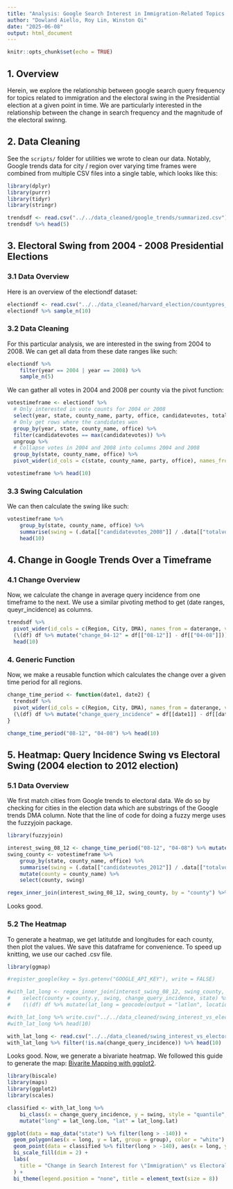 ```yaml
---
title: "Analysis: Google Search Interest in Immigration-Related Topics vs Electoral Swing Per County"
author: "Dowland Aiello, Roy Lin, Winston Qi"
date: "2025-06-08"
output: html_document
---
```


```r
knitr::opts_chunk$set(echo = TRUE)
```

## 1. Overview

Herein, we explore the relationship between google search query frequency for topics related to immigration and the electoral swing in the Presidential election at a given point in time. We are particularly interested in the relationship between the change in search frequency and the magnitude of the electoral swinng.

## 2. Data Cleaning

See the `scripts/` folder for utilities we wrote to clean our data. Notably, Google trends data for city / region over varying time frames were combined from multiple CSV files into a single table, which looks like this:

```r
library(dplyr)
library(purrr)
library(tidyr)
library(stringr)

trendsdf <- read.csv("../../data_cleaned/google_trends/summarized.csv")
trendsdf %>% head(5)
```

## 3. Electoral Swing from 2004 - 2008 Presidential Elections

### 3.1 Data Overview

Here is an overview of the electiondf dataset:

```r
electiondf <- read.csv("../../data_cleaned/harvard_election/countypres_2000-2020.csv")
electiondf %>% sample_n(10)
```

### 3.2 Data Cleaning

For this particular analysis, we are interested in the swing from 2004 to 2008. We can get all data from these date ranges like such:

```r
electiondf %>%
    filter(year == 2004 | year == 2008) %>%
    sample_n(5)
```

We can gather all votes in 2004 and 2008 per county via the pivot function:

```r
votestimeframe <- electiondf %>%
  # Only interested in vote counts for 2004 or 2008
  select(year, state, county_name, party, office, candidatevotes, totalvotes) %>%
  # Only get rows where the candidates won
  group_by(year, state, county_name, office) %>%
  filter(candidatevotes == max(candidatevotes)) %>%
  ungroup %>%
  # Collapse votes in 2004 and 2008 into columns 2004 and 2008
  group_by(state, county_name, office) %>%
  pivot_wider(id_cols = c(state, county_name, party, office), names_from = year, values_from = c(candidatevotes, totalvotes))

votestimeframe %>% head(10)
```

### 3.3 Swing Calculation

We can then calculate the swing like such:

```r
votestimeframe %>%
    group_by(state, county_name, office) %>%
    summarise(swing = (.data[["candidatevotes_2008"]] / .data[["totalvotes_2008"]]) - (.data[["candidatevotes_2004"]] / .data[["totalvotes_2004"]])) %>%
    head(10)
```

## 4. Change in Google Trends Over a Timeframe

### 4.1 Change Overview

Now, we calculate the change in average query incidence from one timeframe to the next. We use a similar pivoting method to get (date ranges, queyr_incidence) as columns.

```r
trendsdf %>%
  pivot_wider(id_cols = c(Region, City, DMA), names_from = daterange, values_from = query_incidence, values_fn = max) %>%
  (\(df) df %>% mutate("change_04-12" = df[["08-12"]] - df[["04-08"]])) %>%
  head(10)
```

### 4. Generic Function

Now, we make a reusable function which calculates the change over a given time period for all regions.

```r
change_time_period <- function(date1, date2) {
  trendsdf %>%
  pivot_wider(id_cols = c(Region, City, DMA), names_from = daterange, values_from = query_incidence, values_fn = max) %>%
  (\(df) df %>% mutate("change_query_incidence" = df[[date1]] - df[[date2]]))
}

change_time_period("08-12", "04-08") %>% head(10)
```

## 5. Heatmap: Query Incidence Swing vs Electoral Swing (2004 election to 2012 election)

### 5.1 Data Overview

We first match cities from Google trends to electoral data. We do so by checking for cities in the election data which are substrings of the Google trends DMA column.
Note that the line of code for doing a fuzzy merge uses the fuzzyjoin package.

```r
library(fuzzyjoin)

interest_swing_08_12 <- change_time_period("08-12", "04-08") %>% mutate(county = toupper(DMA)) %>% select(county, change_query_incidence)
swing_county <- votestimeframe %>%
    group_by(state, county_name, office) %>%
    summarise(swing = (.data[["candidatevotes_2012"]] / .data[["totalvotes_2004"]]) - (.data[["candidatevotes_2004"]] / .data[["totalvotes_2004"]])) %>%
    mutate(county = county_name) %>%
    select(county, swing)

regex_inner_join(interest_swing_08_12, swing_county, by = "county") %>% head(10)
```

Looks good.

### 5.2 The Heatmap

To generate a heatmap, we get latitutde and longitudes for each county, then plot the values. We save this dataframe for convenience. To speed up knitting, we use our cached .csv file.

```r
library(ggmap)

#register_google(key = Sys.getenv("GOOGLE_API_KEY"), write = FALSE)

#with_lat_long <- regex_inner_join(interest_swing_08_12, swing_county, by = "county") %>%
#    select(county = county.y, swing, change_query_incidence, state) %>%
#    (\(df) df %>% mutate(lat_long = geocode(output = "latlon", location = paste(df$county, ", ", df$state), method = "census")))

#with_lat_long %>% write.csv("../../data_cleaned/swing_interest_vs_electoral_04_12_lat_long.csv")
#with_lat_long %>% head(10)

with_lat_long <- read.csv("../../data_cleaned/swing_interest_vs_electoral_04_12_lat_long.csv")
with_lat_long %>% filter(!is.na(change_query_incidence)) %>% head(10)
```

Looks good.
Now, we generate a bivariate heatmap. We followed this guide to generate the map: [Bivarite Mapping with ggplot2](https://cran.r-project.org/web/packages/biscale/vignettes/biscale.html).

```r
library(biscale)
library(maps)
library(ggplot2)
library(scales)

classified <- with_lat_long %>%
    bi_class(x = change_query_incidence, y = swing, style = "quantile", dim = 2) %>%
    mutate("long" = lat_long.lon, "lat" = lat_long.lat)

ggplot(data = map_data("state") %>% filter(long > -140)) +
  geom_polygon(aes(x = long, y = lat, group = group), color = "white") +
  geom_point(data = classified %>% filter(long > -140), aes(x = long, y = lat, color = bi_class), alpha = 1) +
  bi_scale_fill(dim = 2) +
  labs(
    title = "Change in Search Interest for \"Immigration\" vs Electoral Swing from 2004 - 2012",
  ) +
  bi_theme(legend.position = "none", title = element_text(size = 8))
```
